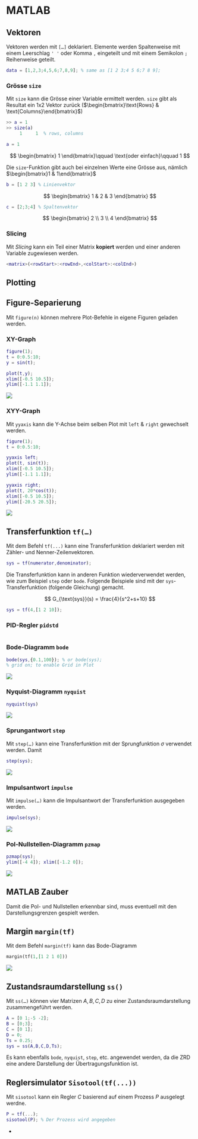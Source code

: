 # MATLAB

## Vektoren

Vektoren werden mit `[…]` deklariert. Elemente werden Spaltenweise mit einem Leerschlag `' '` oder Komma `,` eingeteilt und mit einem Semikolon `;` Reihenweise geteilt.

``` matlab
data = [1,2,3;4,5,6;7,8,9]; % same as [1 2 3;4 5 6;7 8 9];
```

::: callout-note
### Grösse `size`

Mit `size` kann die Grösse einer Variable ermittelt werden. `size` gibt als Resultat ein 1x2 Vektor zurück ($\begin{bmatrix}\text{Rows} & \text{Columns}\end{bmatrix}$)

``` matlab
>> a = 1
>> size(a)
     1     1  % rows, columns
```
:::

``` matlab
a = 1
```

$$
\begin{bmatrix}
1
\end{bmatrix}\qquad \text{oder einfach}\qquad 1 
$$

Die `size`-Funktion gibt auch bei einzelnen Werte eine Grösse aus, nämlich $\begin{bmatrix}1 & 1\end{bmatrix}$

``` matlab
b = [1 2 3] % Linienvektor
```

$$
\begin{bmatrix}
1 & 2 & 3
\end{bmatrix}
$$

``` matlab
c = [2;3;4] % Spaltenvektor
```

$$
\begin{bmatrix}
2 \\ 3 \\ 4
\end{bmatrix}
$$

::: callout-tip
### Slicing

Mit *Slicing* kann ein Teil einer Matrix **kopiert** werden und einer anderen Variable zugewiesen werden.

``` matlab
<matrix>(<rowStart>:<rowEnd>,<colStart>:<colEnd>)
```
:::

## Plotting

::: callout-note
## Figure-Separierung

Mit `figure(n)` können mehrere Plot-Befehle in eigene Figuren geladen werden.
:::

### XY-Graph

``` matlab
figure(1);
t = 0:0.5:10;
y = sin(t);

plot(t,y);
xlim([-0.5 10.5]);
ylim([-1.1 1.1]);
```

![](images/plot_simple.png)

### XYY-Graph

Mit `yyaxis` kann die Y-Achse beim selben Plot mit `left` & `right` gewechselt werden.

``` matlab
figure(1);
t = 0:0.5:10;

yyaxis left;
plot(t, sin(t));
xlim([-0.5 10.5]);
ylim([-1.1 1.1]);

yyaxis right;
plot(t, 20*cos(t));
xlim([-0.5 10.5]);
ylim([-20.5 20.5]);
```

![](images/plotyy.png)

## Transferfunktion `tf(…)`

Mit dem Befehl `tf(...)` kann eine Transferfunktion deklariert werden mit Zähler- und Nenner-Zeilenvektoren.

``` matlab
sys = tf(numerator,denominator);
```

Die Transferfunktion kann in anderen Funktion wiederverwendet werden, wie zum Beispiel `step` oder `bode`. Folgende Beispiele sind mit der `sys`-Transferfunktion (folgende Gleichung) gemacht.

$$
G_{\text{sys}}(s) = \frac{4}{s^2+s+10}
$$

``` matlab
sys = tf(4,[1 2 10]);
```

### PID-Regler `pidstd`

``` matlab
```

### Bode-Diagramm `bode`

``` matlab
bode(sys,{0.1,100}); % or bode(sys);
% grid on; to enable Grid in Plot
```

![](images/matlab_BodePlotResponse.png)

### Nyquist-Diagramm `nyquist`

``` matlab
nyquist(sys)
```

![](images/matlab_NyquistPlotResponse.png.png)

### Sprungantwort `step`

Mit `step(…)` kann eine Transferfunktion mit der Sprungfunktion $\sigma$ verwendet werden. Damit

``` matlab
step(sys);
```

![](images/matlab_StepResponsePlot.png)

### Impulsantwort `impulse`

Mit `impulse(…)` kann die Impulsantwort der Transferfunktion ausgegeben werden.

``` matlab
impulse(sys);
```

![](images/matlab_ImpulseResponsePlot.png)

### Pol-Nullstellen-Diagramm `pzmap`

``` matlab
pzmap(sys);
ylim([-4 4]); xlim([-1.2 0]);
```

![](images/matlab_PoleZeroMap.png)

::: callout-caution
## MATLAB Zauber

Damit die Pol- und Nullstellen erkennbar sind, muss eventuell mit den Darstellungsgrenzen gespielt werden.
:::

## Margin `margin(tf)`

Mit dem Befehl `margin(tf)` kann das Bode-Diagramm

``` vhdl
margin(tf(1,[1 2 1 0]))
```

![](images/PlotGainAndPhaseMarginsOfTransferFunctionExample_01.png)

## Zustandsraumdarstellung `ss()`

Mit `ss(…)` können vier Matrizen $A, B,C,D$ zu einer Zustandsraumdarstellung zusammengeführt werden.

``` matlab
A = [0 1;-5 -2];
B = [0;3];
C = [0 1];
D = 0;
Ts = 0.25;
sys = ss(A,B,C,D,Ts);
```

Es kann ebenfalls `bode`, `nyquist`, `step`, etc. angewendet werden, da die ZRD eine andere Darstellung der Übertragungsfunktion ist.

## Reglersimulator `Sisotool(tf(...))`

Mit `sisotool` kann ein Regler *C* basierend auf einem Prozess *P* ausgelegt werdne.

```matlab
P = tf(...);
sisotool(P); % Der Prozess wird angegeben
```

- 